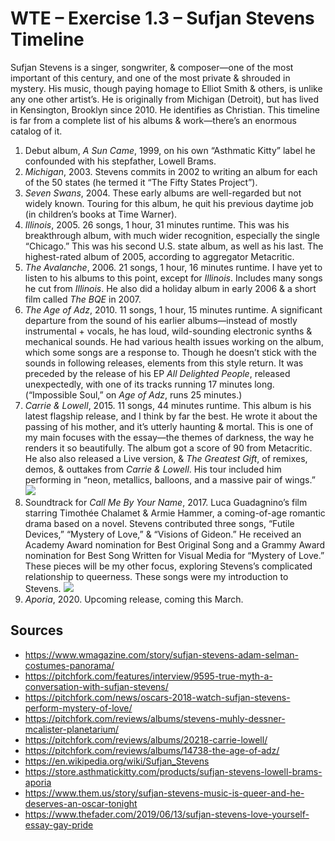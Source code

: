 
# WTE – Exercise 1.3 – Sufjan Stevens Timeline

Sufjan Stevens is a singer, songwriter, & composer—one of the most important of this century, and one of the most private & shrouded in mystery. His music, though paying homage to Elliot Smith & others, is unlike any one other artist’s. He is originally from Michigan (Detroit), but has lived in Kensington, Brooklyn since 2010. He identifies as Christian. This timeline is far from a complete list of his albums & work—there’s an enormous catalog of it.

<List>

1. Debut album, *A Sun Came*, 1999, on his own “Asthmatic Kitty” label he confounded with his stepfather, Lowell Brams.
2. *Michigan*, 2003. Stevens commits in 2002 to writing an album for each of the 50 states (he termed it “The Fifty States Project”).
3. *Seven Swans*, 2004. These early albums are well-regarded but not widely known. Touring for this album, he quit his previous daytime job (in children’s books at Time Warner).
4. *Illinois*, 2005. 26 songs, 1 hour, 31 minutes runtime. This was his breakthrough album, with much wider recognition, especially the single “Chicago.” This was his second U.S. state album, as well as his last. The highest-rated album of 2005, according to aggregator Metacritic.
5. *The Avalanche*, 2006. 21 songs, 1 hour, 16 minutes runtime. I have yet to listen to his albums to this point, except for *Illinois*. Includes many songs he cut from *Illinois*. He also did a holiday album in early 2006 & a short film called *The BQE* in 2007.
6. *The Age of Adz*, 2010. 11 songs, 1 hour, 15 minutes runtime. A significant departure from the sound of his earlier albums—instead of mostly instrumental + vocals, he has loud, wild-sounding electronic synths & mechanical sounds. He had various health issues working on the album, which some songs are a response to. Though he doesn’t stick with the sounds in following releases, elements from this style return. It was preceded by the release of his EP *All Delighted People*, released unexpectedly, with one of its tracks running 17 minutes long. (“Impossible Soul,” on *Age of Adz*, runs 25 minutes.)
7. *Carrie & Lowell*, 2015. 11 songs, 44 minutes runtime. This album is his latest flagship release, and I think by far the best. He wrote it about the passing of his mother, and it’s utterly haunting & mortal. This is one of my main focuses with the essay—the themes of darkness, the way he renders it so beautifully. The album got a score of 90 from Metacritic. He also also released a Live version, & *The Greatest Gift*, of remixes, demos, & outtakes from *Carrie & Lowell*. His tour included him performing in “neon, metallics, balloons, and a massive pair of wings.”
    ![](https://www.wmagazine.com/wp-content/uploads/2016/07/24/57950cac6018352667ee0b1c_GettyImages-579458154.jpg)
8. Soundtrack for *Call Me By Your Name*, 2017. Luca Guadagnino’s film starring Timothée Chalamet & Armie Hammer, a coming-of-age romantic drama based on a novel. Stevens contributed three songs, “Futile Devices,” “Mystery of Love,” & “Visions of Gideon.” He received an Academy Award nomination for Best Original Song and a Grammy Award nomination for Best Song Written for Visual Media for “Mystery of Love.” These pieces will be my other focus, exploring Stevens’s complicated relationship to queerness. These songs were my introduction to Stevens.
    ![](https://media.pitchfork.com/photos/5a9cb0cc6cd8a464fb281b11/2:1/w_790/GettyImages-927293818.jpg)
9. *Aporia*, 2020. Upcoming release, coming this March.

</List>

<YouTube url="https://www.youtube.com/watch?v=kgO3TbjFiuY" />

## Sources

<LinkList>

- https://www.wmagazine.com/story/sufjan-stevens-adam-selman-costumes-panorama/
- https://pitchfork.com/features/interview/9595-true-myth-a-conversation-with-sufjan-stevens/
- https://pitchfork.com/news/oscars-2018-watch-sufjan-stevens-perform-mystery-of-love/
- https://pitchfork.com/reviews/albums/stevens-muhly-dessner-mcalister-planetarium/
- https://pitchfork.com/reviews/albums/20218-carrie-lowell/
- https://pitchfork.com/reviews/albums/14738-the-age-of-adz/
- https://en.wikipedia.org/wiki/Sufjan_Stevens
- https://store.asthmatickitty.com/products/sufjan-stevens-lowell-brams-aporia
- https://www.them.us/story/sufjan-stevens-music-is-queer-and-he-deserves-an-oscar-tonight
- https://www.thefader.com/2019/06/13/sufjan-stevens-love-yourself-essay-gay-pride

</LinkList>
